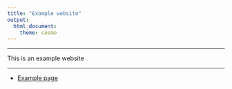 ---
title: "Example website"
output: 
  html_document:
    theme: cosmo
---

***

This is an example website

***

* [Example page](example_rmarkdown.html)
